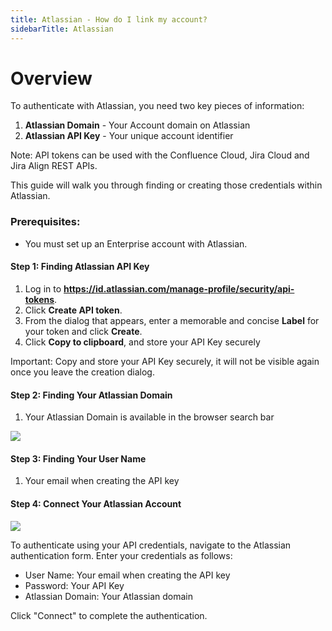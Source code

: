 ```yaml
---
title: Atlassian - How do I link my account?
sidebarTitle: Atlassian
---
```



# Overview

To authenticate with Atlassian, you need two key pieces of information:
1. **Atlassian Domain** - Your Account domain on Atlassian
2. **Atlassian API Key** - Your unique account identifier

Note: API tokens can be used with the Confluence Cloud, Jira Cloud and Jira Align REST APIs.


This guide will walk you through finding or creating those credentials within Atlassian.


### Prerequisites:

- You must set up an Enterprise account with Atlassian.


#### Step 1: Finding Atlassian API Key
1. Log in to **https://id.atlassian.com/manage-profile/security/api-tokens**.
2. Click **Create API token**.
3. From the dialog that appears, enter a memorable and concise **Label** for your token and click **Create**.
4. Click **Copy to clipboard**, and store your API Key securely


Important: Copy and store your API Key securely, it will not be visible again once you leave the creation dialog.


#### Step 2: Finding Your Atlassian Domain
1. Your Atlassian Domain is available in the browser search bar

<img src="/integrations/all/jira-basic/nango-atlassian-1.png" />


#### Step 3: Finding Your User Name
1. Your email when creating the API key


#### Step 4: Connect Your Atlassian Account

<img src="/integrations/all/jira-basic/nango-connect-ui.png" />

To authenticate using your API credentials, navigate to the Atlassian authentication form.
Enter your credentials as follows:
- User Name: Your email when creating the API key
- Password: Your API Key
- Atlassian Domain: Your Atlassian domain

Click "Connect" to complete the authentication.
